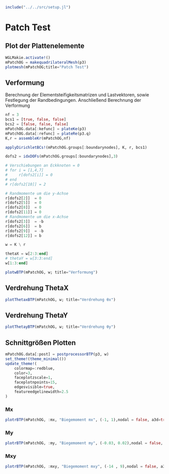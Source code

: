 ```julia
include("../../src/setup.jl")
```

# Patch Test

## Plot der Plattenelemente
```julia
WGLMakie.activate!()
mPatchOG = makequadrilateralMesh(p3)
plotmesh(mPatchOG;title="Patch Test")
```

## Verformung 

Berechnung der Elementsteifigkeitsmatrizen und Lastvektoren, sowie Festlegung der Randbedingungen. Anschließend Berechnung der Verformung

```julia
nf = 3
bcs1 = [true, false, false]
bcs2 = [false, false, false]
mPatchOG.data[:kefunc] = plateKe(p3)
mPatchOG.data[:refunc] = plateRe(p3.q)
K,r = assembleKr(mPatchOG,nf)

applyDirichletBCs!(mPatchOG.groups[:boundarynodes], K, r, bcs1)

dofs2 = idxDOFs(mPatchOG.groups[:boundarynodes],3)

# Verschiebungen an Eckknoten = 0
# for i = [1,4,7]
#     r[dofs2[i]] = 0
# end
# r[dofs2[10]] = 2

# Randmomente um die y-Achse
r[dofs2[2]]  = 0 
r[dofs2[5]]  = 0
r[dofs2[8]]  = 0
r[dofs2[11]] = 0
# Randmomente um die x-Achse 
r[dofs2[3]]  = -b
r[dofs2[6]]  = b
r[dofs2[9]]  = -b
r[dofs2[12]] = b

w = K \ r

thetaX = w[2:3:end]
# thetaY = w[3:3:end]
w[1:3:end]
```

```julia
plotwBTP(mPatchOG, w; title="Verformung")
```

## Verdrehung ThetaX
```julia
plotThetaxBTP(mPatchOG, w; title="Verdrehung θx")
```

## Verdrehung ThetaY
```julia
plotThetayBTP(mPatchOG, w; title="Verdrehung θy")
```

## Schnittgrößen Plotten 

```julia
mPatchOG.data[:post] = postprocessorBTP(p3, w)
set_theme!(theme_minimal())
update_theme!(
    colormap=:redblue,
    color=3,
    faceplotzscale=1,
    faceplotnpoints=15,
    edgesvisible=true,
    featureedgelinewidth=2.5
)
```

### Mx
```julia
plotrBTP(mPatchOG, :mx, "Biegemoment mx", (-1, 1),nodal = false, a3d=true)
```

### My
```julia
plotrBTP(mPatchOG, :my, "Biegemoment my", (-0.03, 0.02),nodal = false, a3d=true)
```

### Mxy
```julia
plotrBTP(mPatchOG, :mxy, "Biegemoment mxy", (-14 , 9),nodal = false, a3d=true)
```
